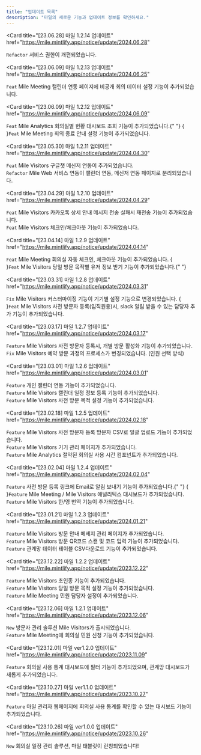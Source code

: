 ```yaml
---
title: "업데이트 목록"
description: "마일의 새로운 기능과 업데이트 정보를 확인하세요."
---
```


<Card
  title="[23.06.28] 마일 1.2.14 업데이트"
  href="https://mile.mintlify.app/notice/update/2024.06.28"
>
  `Refactor` 서비스 권한이 개편되었습니다.
</Card>

<Card
  title="[23.06.09] 마일 1.2.13 업데이트"
  href="https://mile.mintlify.app/notice/update/2024.06.25"
>
  `Feat` Mile Meeting 캘린더 연동 페이지에 비공개 회의 데이터 설정 기능이
  추가되었습니다.
</Card>

<Card
  title="[23.06.09] 마일 1.2.12 업데이트"
  href="https://mile.mintlify.app/notice/update/2024.06.09"
>
  `Feat` Mile Analytics 회의실별 현황 대시보드 조회 기능이 추가되었습니다.{" "}
  {<br />}`Feat` Mile Meeting 회의 종료 안내 설정 기능이 추가되었습니다.
</Card>

<Card
  title="[23.05.30] 마일 1.2.11 업데이트"
  href="https://mile.mintlify.app/notice/update/2024.04.30"
>
  `Feat` Mile Visitors 구글챗 메신저 연동이 추가되었습니다. <br />
  `Refactor` Mile Web 서비스 연동이 캘린더 연동, 메신저 연동 페이지로 분리되었습니다.
</Card>

<Card
  title="[23.04.29] 마일 1.2.10 업데이트"
  href="https://mile.mintlify.app/notice/update/2024.04.29"
>
  `Feat` Mile Visitors 카카오톡 상세 안내 메시지 전송 실패시 재전송 기능이
  추가되었습니다. <br />
  `Feat` Mile Visitors 체크인/체크아웃 기능이 추가되었습니다. <br />
</Card>

<Card
  title="[23.04.14] 마일 1.2.9 업데이트"
  href="https://mile.mintlify.app/notice/update/2024.04.14"
>
  `Feat` Mile Meeting 회의실 자동 체크인, 체크아웃 기능이 추가되었습니다.
  {<br />}`Feat` Mile Visitors 당일 방문 목적별 유저 정보 받기 기능이 추가되었습니다.{" "}
</Card>

<Card
  title="[23.03.31] 마일 1.2.8 업데이트"
  href="https://mile.mintlify.app/notice/update/2024.03.31"
>
  `Fix` Mile Visitors 커스터마이징 기능이 기기별 설정 기능으로 변경되었습니다.
  {<br />}`Feat` Mile Visitors 사전 방문자 등록(임직원용)시, slack 알림 받을 수 있는
  담당자 추가 기능이 추가되었습니다.
</Card>

<Card
  title="[23.03.17] 마일 1.2.7 업데이트"
  href="https://mile.mintlify.app/notice/update/2024.03.17"
>
  `Feature` Mile Visitors 사전 방문자 등록시, 개별 방문 활성화 기능이
  추가되었습니다. <br />
  `Fix` Mile Visitors 예약 방문 과정의 프로세스가 변경되었습니다. (인원 선택 방식)
</Card>

<Card
  title="[23.03.01] 마일 1.2.6 업데이트"
  href="https://mile.mintlify.app/notice/update/2024.03.01"
>
  `Feature` 개인 캘린더 연동 기능이 추가되었습니다. <br />
  `Feature` Mile Visitors 캘린더 일정 정보 등록 기능이 추가되었습니다. <br />
  `Feature` Mile Visitors 사전 방문 목적 설정 기능이 추가되었습니다.
</Card>

<Card
  title="[23.02.18] 마일 1.2.5 업데이트"
  href="https://mile.mintlify.app/notice/update/2024.02.18"
>
  `Feature` Mile Visitors 사전 방문자 등록 방문자 CSV로 일괄 업로드 기능이
  추가되었습니다. <br />
  `Feature` Mile Visitors 기기 관리 페이지가 추가되었습니다. <br />
  `Feature` Mile Analytics 절약된 회의실 사용 시간 컴포넌트가 추가되었습니다.
</Card>

<Card
  title="[23.02.04] 마일 1.2.4 업데이트"
  href="https://mile.mintlify.app/notice/update/2024.02.04"
>
  `Feature` 사전 방문 등록 링크에 Email로 알림 보내기 기능이 추가되었습니다.{" "}
  {<br />}`Feature` Mile Meeting / Mile Visitors 애널리틱스 대시보드가
  추가되었습니다. <br />
  `Feature` Mile Visitors 한/영 번역 기능이 추가되었습니다.
</Card>

<Card
  title="[23.01.21] 마일 1.2.3 업데이트"
  href="https://mile.mintlify.app/notice/update/2024.01.21"
>
  `Feature` Mile Visitors 방문 안내 메세지 관리 페이지가 추가되었습니다. <br />
  `Feature` Mile Visitors 방문 QR코드 스캔 및 코드 입력 기능이 추가되었습니다. <br />
  `Feature` 관계망 데이터 테이블 CSV다운로드 기능이 추가되었습니다.
</Card>

<Card
  title="[23.12.22] 마일 1.2.2 업데이트"
  href="https://mile.mintlify.app/notice/update/2023.12.22"
>
  `Feature` Mile Visitors 초인종 기능이 추가되었습니다. <br />
  `Feature` Mile Visitors 당일 방문 목적 설정 기능이 추가되었습니다. <br />
  `Feature` Mile Meeting 민원 담당자 설정이 추가되었습니다.
</Card>

<Card
  title="[23.12.06] 마일 1.2.1 업데이트"
  href="https://mile.mintlify.app/notice/update/2023.12.06"
>
  `New` 방문자 관리 솔루션 Mile Visitors가 출시되었습니다. <br />
  `Feature` Mile Meeting에 회의실 민원 신청 기능이 추가되었습니다.
</Card>

<Card
  title="[23.12.01] 마일 ver1.2.0 업데이트"
  href="https://mile.mintlify.app/notice/update/2023.11.09"
>
  `Feature` 회의실 사용 통계 대시보드에 필터 기능이 추가되었으며, 관계망
  대시보드가 새롭게 추가되었습니다.
</Card>

<Card
  title="[23.10.27] 마일 ver1.1.0 업데이트"
  href="https://mile.mintlify.app/notice/update/2023.10.27"
>
  `Feature` 마일 관리자 웹페이지에 회의실 사용 통계를 확인할 수 있는 대시보드
  기능이 추가되었습니다.
</Card>

<Card
  title="[23.10.26] 마일 ver1.0.0 업데이트"
  href="https://mile.mintlify.app/notice/update/2023.10.26"
>
  `New` 회의실 일정 관리 솔루션, 마일 태블릿이 런칭되었습니다!
</Card>
